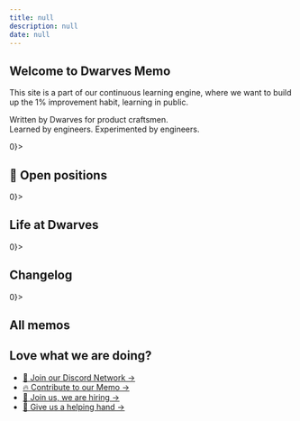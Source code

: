```yaml
---
title: null
description: null
date: null
---
```


## Welcome to Dwarves Memo

This site is a part of our continuous learning engine, where we want to build up the 1% improvement habit, learning in public.

Written by Dwarves for product craftsmen.\
Learned by engineers. Experimented by engineers.

<If condition={hiringMemos?.length > 0}>
  ## 🤝 Open positions
  <MemoVList data={hiringMemos} hideAuthors hideThumbnail hideDate />
</If>

<If condition={teamMemos?.length > 0}>
  ## Life at Dwarves
  <MemoVList data={teamMemos} hideAuthors hideThumbnail />
</If>

<If condition={changelogMemos?.length > 0}>
  ## Changelog
  <MemoVLinkList data={changelogMemos} />
</If>

<If condition={newMemos?.length > 0}>
  ## All memos
  <MemoVList data={newMemos} hideDate />
</If>

<div className="love-watch-we-are-doing">
  <h2>
    Love what we are doing?
  </h2>
  <ul>
    <li>
      <a
        href="https://discord.gg/dfoundation"
        className="text-primary text-sm" >
        🩷 Join our Discord Network →
      </a>
    </li>
    <li>
      <a
        href="https://github.com/dwarvesf/playground"
        className="!text-primary text-sm" >
        🔥 Contribute to our Memo →
      </a>
    </li>
    <li>
      <a
        href="https://careers.d.foundation/"
        className="text-primary text-sm" >
        🤝 Join us, we are hiring →
      </a>
    </li>
    <li>
      <a
        href="http://memo.d.foundation/earn/"
        className="text-primary text-sm" >
        🙋 Give us a helping hand →
      </a>
    </li>
  </ul>
</div>
